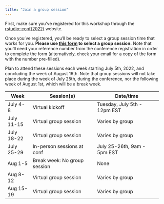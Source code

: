 ```yaml
---
title: "Join a group session"
---
```


First, make sure you've registered for this workshop through the [rstudio::conf(2022)](https://www.rstudio.com/conference/) website. 

Once you've registered, you'll be ready to select a group session time that works for you. **Please use [this form](https://forms.gle/e3zh6wsEJ6hhn4rU8) to select a group session.** Note that you'll need your reference number from the conference registration in order to complete the form (alternatively, check your email for a copy of the form with the number pre-filled). 

Plan to attend these sessions each week starting July 5th, 2022, and concluding the week of August 16th. Note that group sessions will not take place during the week of July 25th, during the conference, nor the following week of August 1st, which will be a break week.

| **Week**   | **Session(s)**               | **Date/time**                |
|------------|------------------------------|------------------------------|
| July 4-8   | Virtual kickoff              | Tuesday, July 5th - 12pm EST |
| July 11-15 | Virtual group session        | Varies by group              |
| July 18-22 | Virtual group session        | Varies by group              |
| July 25-29 | In-person sessions at conf   | July 25-26th, 9am - 5pm EST  |
| Aug 1-5    | Break week: No group session | None                         |
| Aug 8-12   | Virtual group session        | Varies by group              |
| Aug 15-19  | Virtual group session        | Varies by group              |

